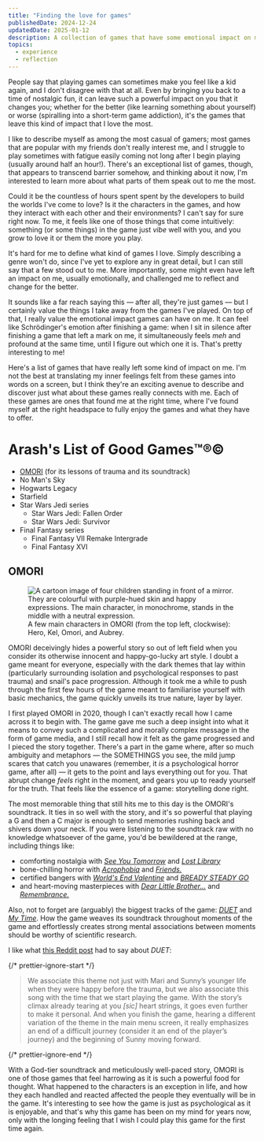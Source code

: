 ```yaml
---
title: "Finding the love for games"
publishedDate: 2024-12-24
updatedDate: 2025-01-12
description: A collection of games that have some emotional impact on me, along with what I feel about games and how I explore them.
topics:
  - experience
  - reflection
---
```



People say that playing games can sometimes make you feel like a kid again, and I don't disagree with that at all. Even by bringing you back to a time of nostalgic fun, it can leave such a powerful impact on you that it changes you; whether for the better (like learning something about yourself) or worse (spiralling into a short-term game addiction), it's the games that leave this kind of impact that I love the most.

I like to describe myself as among the most casual of gamers; most games that are popular with my friends don't really interest me, and I struggle to play sometimes with fatigue easily coming not long after I begin playing (usually around half an hour!). There's an exceptional list of games, though, that appears to transcend barrier somehow, and thinking about it now, I'm interested to learn more about what parts of them speak out to me the most.

Could it be the countless of hours spent spent by the developers to build the worlds I've come to love? Is it the characters in the games, and how they interact with each other and their environments? I can't say for sure right now. To me, it feels like one of those things that come intuitively: something (or some things) in the game just _vibe_ well with you, and you grow to love it or them the more you play.

It's hard for me to define what kind of games I love. Simply describing a genre won't do, since I've yet to explore any in great detail, but I can still say that a few stood out to me. More importantly, some might even have left an impact on me, usually emotionally, and challenged me to reflect and change for the better.

It sounds like a far reach saying this — after all, they're just games — but I certainly value the things I take away from the games I've played. On top of that, I really value the emotional impact games can have on me. It can feel like Schrödinger's emotion after finishing a game: when I sit in silence after finishing a game that left a mark on me, it simultaneously feels _meh_ and profound at the same time, until I figure out which one it is. That's pretty interesting to me!

Here's a list of games that have really left some kind of impact on me. I'm not the best at translating my inner feelings felt from these games into words on a screen, but I think they're an exciting avenue to describe and discover just what about these games really connects with me. Each of these games are ones that found me at the right time, where I've found myself at the right headspace to fully enjoy the games and what they have to offer.

# Arash's List of Good Games™️®️©️

- [OMORI](#omori) (for its lessons of trauma and its soundtrack)
- No Man's Sky
- Hogwarts Legacy
- Starfield
- Star Wars Jedi series
  - Star Wars Jedi: Fallen Order
  - Star Wars Jedi: Survivor
- Final Fantasy series
  - Final Fantasy VII Remake Intergrade
  - Final Fantasy XVI

## OMORI

<figure>
  <img
    src="/images/finding-the-love-for-games/omori-mirror.gif"
    alt="A cartoon image of four children standing in front of a mirror. They are colourful with purple-hued skin and happy expressions. The main character, in monochrome, stands in the middle with a neutral expression."
  />
  <figcaption>
    A few main characters in OMORI (from the top left, clockwise): Hero, Kel,
    Omori, and Aubrey.
  </figcaption>
</figure>

OMORI deceivingly hides a powerful story so out of left field when you consider its otherwise innocent and happy-go-lucky art style. I doubt a game meant for everyone, especially with the dark themes that lay within (<Spoiler title="potential spoiler:">particularly surrounding isolation and psychological responses to past trauma</Spoiler>) and snail's pace progression. Although it took me a while to push through the first few hours of the game meant to familiarise yourself with basic mechanics, the game quickly unveils its true nature, layer by layer.

I first played OMORI in 2020, though I can't exactly recall how I came across it to begin with. The game gave me such a deep insight into what it means to convey such a complicated and morally complex message in the form of game media, and I still recall how it felt as the game progressed and I pieced the story together. There's a part in the game where, after so much ambiguity and metaphors — <Spoiler title={null}>the SOMETHINGS you see</Spoiler>, the mild jump scares that catch you unawares (remember, it _is_ a psychological horror game, after all) — it gets to the point and lays everything out for you. That abrupt change _feels_ right in the moment, and gears you up to ready yourself for the truth. That feels like the essence of a game: storytelling done right.

The most memorable thing that still hits me to this day is the OMORI's soundtrack. It ties in so well with the story, and it's so powerful that playing a G and then a C major is enough to send memories rushing back and shivers down your neck. If you were listening to the soundtrack raw with no knowledge whatsoever of the game, you'd be bewildered at the range, including things like:

- comforting nostalgia with [_See You Tomorrow_](https://youtu.be/MQYmjpdA_Pw?si=4hhFIL3_6NoECA_D) and [_Lost Library_](https://youtu.be/31jhk_A3mYk?si=bvXsD3WaOjKAiWX3)
- bone-chilling horror with [_Acrophobia_](https://youtu.be/wMfwS3xsH0s?si=L8qH6TXDxU_vohRb) and [_Friends._](https://youtu.be/FT4cMYqiOng?si=9PPFGdC-TBoYzTsa)
- certified bangers with [_World's End Valentine_](https://youtu.be/rlQd9qWKjLM?si=2MTkAPGSZTYXgMkW) and [_BREADY STEADY GO_](https://youtu.be/QL_MA9kQ-0o?si=EMDpu2DJrgpKbXEc)
- and heart-moving masterpieces with [_Dear Little Brother..._](https://youtu.be/t3b52Z2qtfw?si=I2dvw0s6eWt1Ko5Y) and [_Remembrance._](https://youtu.be/4f1v9u2Jbg8?si=DomCixYTSQygdEqS)

Also, not to forget are (arguably) the biggest tracks of the game: [_DUET_](https://youtu.be/8ya9EhvcNsA?si=GPgz5hxiWlXa9Gh2) and [_My Time_](https://youtu.be/FdmELnpjTpw?si=1Rh3EfiqkEs97zhl). How the game weaves its soundtrack throughout moments of the game and effortlessly creates strong mental associations between moments should be worthy of scientific research.

I like what [this Reddit post](https://www.reddit.com/r/OMORI/comments/s1a2j5/what_makes_final_duet_so_emotional_analysis) had to say about _DUET_:

{/* prettier-ignore-start */}

<blockquote>
  We associate this theme <Spoiler title={null} showIcon={false}>not just with Mari and Sunny’s younger life when they were happy before the trauma, but we also associate this song with the time that we start playing the game.</Spoiler> With the story’s climax already tearing at you <i>[sic]</i> heart strings, it goes even further to make it personal. <Spoiler title={null} showIcon={false}>And when you finish the game, hearing a different variation of the theme in the main menu screen, it really emphasizes an end of a difficult journey (consider it an end of the player’s journey) and the beginning of Sunny moving forward.</Spoiler>
</blockquote>

{/* prettier-ignore-end */}

With a God-tier soundtrack and meticulously well-paced story, OMORI is one of those games that feel harrowing as it is such a powerful food for thought. What happened to the characters is an exception in life, and how they each handled and reacted affected the people they eventually will be in the game. It's interesting to see how the game is just as psychological as it is enjoyable, and that's why this game has been on my mind for years now, only with the longing feeling that I wish I could play this game for the first time again.
